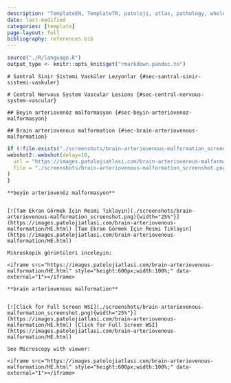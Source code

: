```yaml
---
description: "TemplateEN, TemplateTR, patoloji, atlas, pathology, whole slide image templateTR"
date: last-modified
categories: [template]
page-layout: full
bibliography: references.bib
---
```


```r

source("./R/language.R")
output_type <- knitr::opts_knit$get("rmarkdown.pandoc.to")

```

```asis

# Santral Sinir Sistemi Vasküler Lezyonlar {#sec-santral-sinir-sistemi-vaskuler} 

```

```asis

# Central Nervous System Vascular Lesions {#sec-central-nervous-system-vascular} 

```

```asis

## Beyin arteriovenöz malformasyon {#sec-beyin-arteriovenoz-malformasyon} 

```

```asis

## Brain arteriovenous malformation {#sec-brain-arteriovenous-malformation} 

```

```r
if (!file.exists("./screenshots/brain-arteriovenous-malformation_screenshot.png")) {
webshot2::webshot(delay=10,
  url = "https://images.patolojiatlasi.com/brain-arteriovenous-malformation/HE.html",
  file = "./screenshots/brain-arteriovenous-malformation_screenshot.png"
)
}
```

```asis

**beyin arteriovenöz malformasyon**


[![Tam Ekran Görmek İçin Resmi Tıklayın](./screenshots/brain-arteriovenous-malformation_screenshot.png){width="25%"}](https://images.patolojiatlasi.com/brain-arteriovenous-malformation/HE.html) [Tam Ekran Görmek İçin Resmi Tıklayın](https://images.patolojiatlasi.com/brain-arteriovenous-malformation/HE.html)

```


```asis

Mikroskopik görüntüleri inceleyin:

<iframe src="https://images.patolojiatlasi.com/brain-arteriovenous-malformation/HE.html" style="height:600px;width:100%;" data-external="1"></iframe>

```

```asis

**brain arteriovenous malformation**


[![Click for Full Screen WSI](./screenshots/brain-arteriovenous-malformation_screenshot.png){width="25%"}](https://images.patolojiatlasi.com/brain-arteriovenous-malformation/HE.html) [Click for Full Screen WSI](https://images.patolojiatlasi.com/brain-arteriovenous-malformation/HE.html)

```

```asis

See Microscopy with viewer: 

<iframe src="https://images.patolojiatlasi.com/brain-arteriovenous-malformation/HE.html" style="height:600px;width:100%;" data-external="1"></iframe>

```
